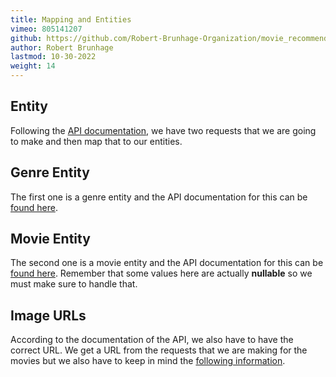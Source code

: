 ```yaml
---
title: Mapping and Entities
vimeo: 805141207
github: https://github.com/Robert-Brunhage-Organization/movie_recommendation_app_course/commits/main
author: Robert Brunhage
lastmod: 10-30-2022
weight: 14
---
```


## Entity

Following the [API documentation](https://developers.themoviedb.org/3), we have two requests that we are going to make and then map that to our entities.

  

## Genre Entity

The first one is a genre entity and the API documentation for this can be [found here](https://developers.themoviedb.org/3/genres/get-movie-list).

  

## Movie Entity

The second one is a movie entity and the API documentation for this can be [found here](https://developers.themoviedb.org/3/discover/movie-discover). Remember that some values here are actually **nullable** so we must make sure to handle that.

  

## Image URLs

According to the documentation of the API, we also have to have the correct URL. We get a URL from the requests that we are making for the movies but we also have to keep in mind the [following information](https://developers.themoviedb.org/3/getting-started/images).
